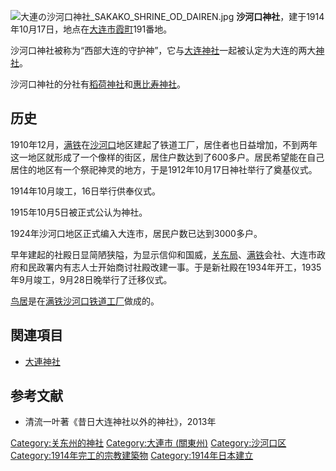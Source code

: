 {{copyedit|time=2014-08-18T03:33:42+00:00}}
{{Coord|38.91840725372782|121.58631146760295|display=title}}
[[File:大連の沙河口神社_SAKAKO_SHRINE_OD_DAIREN.jpg|thumb]]
'''沙河口神社'''，建于1914年10月17日，地点在[[大连市|大连市]][[霞町|霞町]]191番地。

沙河口神社被称为“西部大连的守护神”，它与[[大连神社|大连神社]]一起被认定为大连的两大[[神社|神社]]。

沙河口神社的分社有[[稻荷神社|稻荷神社]]和[[惠比寿神社|惠比寿神社]]。

==历史==
1910年12月，[[满铁|满铁]]在[[沙河口|沙河口]]地区建起了铁道工厂，居住者也日益增加，不到两年这一地区就形成了一个像样的街区，居住户数达到了600多户。居民希望能在自己居住的地区有一个祭祀神灵的地方，于是1912年10月17日神社举行了奠基仪式。

1914年10月竣工，16日举行供奉仪式。

1915年10月5日被正式公认为神社。

1924年沙河口地区正式编入大连市，居民户数已达到3000多户。

早年建起的社殿日显简陋狭隘，为显示信仰和国威，[[关东局|关东局]]、[[满铁|满铁]]会社、大连市政府和民政署内有志人士开始商讨社殿改建一事。于是新社殿在1934年开工，1935年9月竣工，9月28日晚举行了迁移仪式。

[[鸟居|鸟居]]是在[[大连机车车辆|满铁沙河口铁道工厂]]做成的。

==関連項目==
*[[大連神社|大連神社]]

==参考文献==
{{Commonscat|Sakako Shrine}}
* 清流一叶著《昔日大连神社以外的神社》，2013年


[[Category:关东州的神社|Category:关东州的神社]]
[[Category:大連市_(關東州)|Category:大連市 (關東州)]]
[[Category:沙河口区|Category:沙河口区]]
[[Category:1914年完工的宗教建築物|Category:1914年完工的宗教建築物]]
[[Category:1914年日本建立|Category:1914年日本建立]]